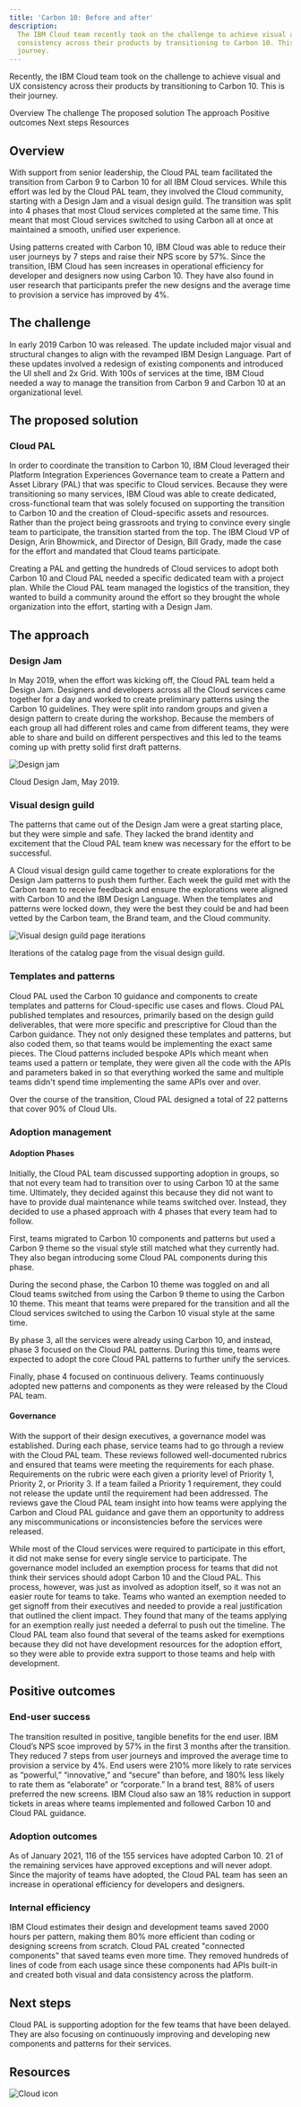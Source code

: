 ```yaml
---
title: 'Carbon 10: Before and after'
description:
  The IBM Cloud team recently took on the challenge to achieve visual and UX
  consistency across their products by transitioning to Carbon 10. This is their
  journey.
---
```


<PageDescription>

Recently, the IBM Cloud team took on the challenge to achieve visual and UX
consistency across their products by transitioning to Carbon 10. This is their
journey.

</PageDescription>

<AnchorLinks>

<AnchorLink>Overview</AnchorLink>
<AnchorLink>The challenge</AnchorLink>
<AnchorLink>The proposed solution</AnchorLink>
<AnchorLink>The approach</AnchorLink>
<AnchorLink>Positive outcomes</AnchorLink>
<AnchorLink>Next steps</AnchorLink>
<AnchorLink>Resources</AnchorLink>

</AnchorLinks>

## Overview

With support from senior leadership, the Cloud PAL team facilitated the
transition from Carbon 9 to Carbon 10 for all IBM Cloud services. While this
effort was led by the Cloud PAL team, they involved the Cloud community,
starting with a Design Jam and a visual design guild. The transition was split
into 4 phases that most Cloud services completed at the same time. This meant
that most Cloud services switched to using Carbon all at once at maintained a
smooth, unified user experience.

Using patterns created with Carbon 10, IBM Cloud was able to reduce their user
journeys by 7 steps and raise their NPS score by 57%. Since the transition, IBM
Cloud has seen increases in operational efficiency for developer and designers
now using Carbon 10. They have also found in user research that participants
prefer the new designs and the average time to provision a service has improved
by 4%.

## The challenge

In early 2019 Carbon 10 was released. The update included major visual and
structural changes to align with the revamped IBM Design Language. Part of these
updates involved a redesign of existing components and introduced the UI shell
and 2x Grid. With 100s of services at the time, IBM Cloud needed a way to manage
the transition from Carbon 9 and Carbon 10 at an organizational level.

## The proposed solution

### Cloud PAL

In order to coordinate the transition to Carbon 10, IBM Cloud leveraged their
Platform Integration Experiences Governance team to create a Pattern and Asset
Library (PAL) that was specific to Cloud services. Because they were
transitioning so many services, IBM Cloud was able to create dedicated,
cross-functional team that was solely focused on supporting the transition to
Carbon 10 and the creation of Cloud-specific assets and resources. Rather than
the project being grassroots and trying to convince every single team to
participate, the transition started from the top. The IBM Cloud VP of Design,
Arin Bhowmick, and Director of Design, Bill Grady, made the case for the effort
and mandated that Cloud teams participate.

Creating a PAL and getting the hundreds of Cloud services to adopt both Carbon
10 and Cloud PAL needed a specific dedicated team with a project plan. While the
Cloud PAL team managed the logistics of the transition, they wanted to build a
community around the effort so they brought the whole organization into the
effort, starting with a Design Jam.

## The approach

### Design Jam

In May 2019, when the effort was kicking off, the Cloud PAL team held a Design
Jam. Designers and developers across all the Cloud services came together for a
day and worked to create preliminary patterns using the Carbon 10 guidelines.
They were split into random groups and given a design pattern to create during
the workshop. Because the members of each group all had different roles and came
from different teams, they were able to share and build on different
perspectives and this led to the teams coming up with pretty solid first draft
patterns.

<Row>
<Column colLg={8}>

![Design jam](images/design-jam.png)

<Caption>Cloud Design Jam, May 2019.</Caption>

</Column>
</Row>

### Visual design guild

The patterns that came out of the Design Jam were a great starting place, but
they were simple and safe. They lacked the brand identity and excitement that
the Cloud PAL team knew was necessary for the effort to be successful.

A Cloud visual design guild came together to create explorations for the Design
Jam patterns to push them further. Each week the guild met with the Carbon team
to receive feedback and ensure the explorations were aligned with Carbon 10 and
the IBM Design Language. When the templates and patterns were locked down, they
were the best they could be and had been vetted by the Carbon team, the Brand
team, and the Cloud community.

<Row>
<Column colLg={8}>

![Visual design guild page iterations](images/Voltron.png)

<Caption>Iterations of the catalog page from the visual design guild.</Caption>

</Column>
</Row>

### Templates and patterns

Cloud PAL used the Carbon 10 guidance and components to create templates and
patterns for Cloud-specific use cases and flows. Cloud PAL published templates
and resources, primarily based on the design guild deliverables, that were more
specific and prescriptive for Cloud than the Carbon guidance. They not only
designed these templates and patterns, but also coded them, so that teams would
be implementing the exact same pieces. The Cloud patterns included bespoke APIs
which meant when teams used a pattern or template, they were given all the code
with the APIs and parameters baked in so that everything worked the same and
multiple teams didn't spend time implementing the same APIs over and over.

Over the course of the transition, Cloud PAL designed a total of 22 patterns
that cover 90% of Cloud UIs.

### Adoption management

#### Adoption Phases

Initially, the Cloud PAL team discussed supporting adoption in groups, so that
not every team had to transition over to using Carbon 10 at the same time.
Ultimately, they decided against this because they did not want to have to
provide dual maintenance while teams switched over. Instead, they decided to use
a phased approach with 4 phases that every team had to follow.

First, teams migrated to Carbon 10 components and patterns but used a Carbon 9
theme so the visual style still matched what they currently had. They also began
introducing some Cloud PAL components during this phase.

During the second phase, the Carbon 10 theme was toggled on and all Cloud teams
switched from using the Carbon 9 theme to using the Carbon 10 theme. This meant
that teams were prepared for the transition and all the Cloud services switched
to using the Carbon 10 visual style at the same time.

By phase 3, all the services were already using Carbon 10, and instead, phase 3
focused on the Cloud PAL patterns. During this time, teams were expected to
adopt the core Cloud PAL patterns to further unify the services.

Finally, phase 4 focused on continuous delivery. Teams continuously adopted new
patterns and components as they were released by the Cloud PAL team.

#### Governance

With the support of their design executives, a governance model was established.
During each phase, service teams had to go through a review with the Cloud PAL
team. These reviews followed well-documented rubrics and ensured that teams were
meeting the requirements for each phase. Requirements on the rubric were each
given a priority level of Priority 1, Priority 2, or Priority 3. If a team
failed a Priority 1 requirement, they could not release the update until the
requirement had been addressed. The reviews gave the Cloud PAL team insight into
how teams were applying the Carbon and Cloud PAL guidance and gave them an
opportunity to address any miscommunications or inconsistencies before the
services were released.

While most of the Cloud services were required to participate in this effort, it
did not make sense for every single service to participate. The governance model
included an exemption process for teams that did not think their services should
adopt Carbon 10 and the Cloud PAL. This process, however, was just as involved
as adoption itself, so it was not an easier route for teams to take. Teams who
wanted an exemption needed to get signoff from their executives and needed to
provide a real justification that outlined the client impact. They found that
many of the teams applying for an exemption really just needed a deferral to
push out the timeline. The Cloud PAL team also found that several of the teams
asked for exemptions because they did not have development resources for the
adoption effort, so they were able to provide extra support to those teams and
help with development.

## Positive outcomes

### End-user success

The transition resulted in positive, tangible benefits for the end user. IBM
Cloud’s NPS scoe improved by 57% in the first 3 months after the transition.
They reduced 7 steps from user journeys and improved the average time to
provision a service by 4%. End users were 210% more likely to rate services as
“powerful,” “innovative,” and “secure” than before, and 180% less likely to rate
them as “elaborate” or “corporate.” In a brand test, 88% of users preferred the
new screens. IBM Cloud also saw an 18% reduction in support tickets in areas
where teams implemented and followed Carbon 10 and Cloud PAL guidance.

### Adoption outcomes

As of January 2021, 116 of the 155 services have adopted Carbon 10. 21 of the
remaining services have approved exceptions and will never adopt. Since the
majority of teams have adopted, the Cloud PAL team has seen an increase in
operational efficiency for developers and designers.

### Internal efficiency

IBM Cloud estimates their design and development teams saved 2000 hours per
pattern, making them 80% more efficient than coding or designing screens from
scratch. Cloud PAL created "connected components" that saved teams even more
time. They removed hundreds of lines of code from each usage since these
components had APIs built-in and created both visual and data consistency across
the platform.

## Next steps

Cloud PAL is supporting adoption for the few teams that have been delayed. They
are also focusing on continuously improving and developing new components and
patterns for their services.

## Resources

<Row className="resource-card-group">
<Column colLg={4} colMd={4} noGutterSm>
  <ResourceCard
    subTitle="Cloud Pattern and Asset Library"
    href="https://pages.github.ibm.com/ibmcloud/pal/"
    >

![Cloud icon](images/ibm-cloud.svg)

  </ResourceCard>

</Column>
</Row>
